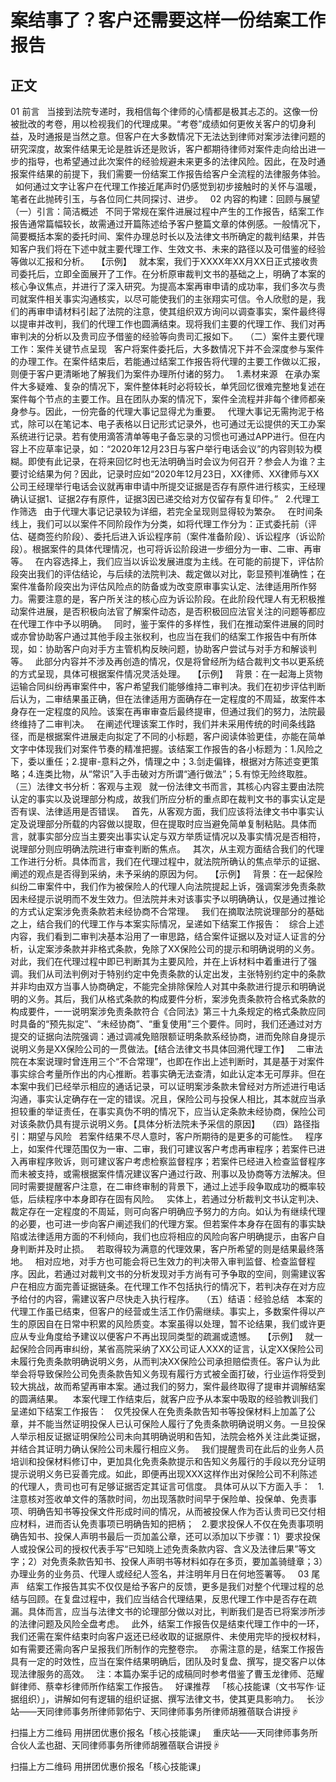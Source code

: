 # 案结事了？客户还需要这样一份结案工作报告
## 正文
01
前言
 
当接到法院专递时，我相信每个律师的心情都是极其忐忑的。这像一份被批改的考卷，用以检视我们的代理成果。“考卷”成绩如何更攸关客户的切身利益，及时通报是当然之意。但客户在大多数情况下无法达到律师对案涉法律问题的研究深度，故案件结果无论是胜诉还是败诉，客户都期待律师对案件走向给出进一步的指导，也希望通过此次案件的经验规避未来更多的法律风险。因此，在及时通报案件结果的前提下，我们需要一份结案工作报告给客户全流程的法律服务体验。
 
如何通过文字让客户在代理工作接近尾声时仍感觉到初步接触时的关怀与温暖，笔者在此抛砖引玉，与各位同仁共同探讨、进步。
 
02
内容的构建：回顾与展望
 
（一）引言：简洁概述
 
不同于常规在案件进展过程中产生的工作报告，结案工作报告通常篇幅较长，故需通过开篇陈述给予客户整篇文章的体例感。一般情况下，简要概括本案的委托时间、案件办理总时长以及法律文书所确定的裁判结果，并告知客户我们将在下述中就主要代理工作、生效文书、未来的路径以及可借鉴的经验等做以汇报和分析。
 
【示例】
 
就本案，我们于XXXX年XX月XX日正式接收贵司委托后，立即全面展开了工作。在分析原审裁判文书的基础之上，明确了本案的核心争议焦点，并进行了深入研究。为提高本案再审申请的成功率，我们多次与贵司就案件相关事实沟通核实，以尽可能使我们的主张翔实可信。令人欣慰的是，我们的再审申请材料引起了法院的注意，使其组织双方询问以调查事实，案件最终得以提审并改判，我们的代理工作也圆满结束。现将我们主要的代理工作、我们对再审判决的分析以及贵司应予借鉴的经验等向贵司汇报如下。
 
（二）案件主要代理工作：案件关键节点呈现
 
客户将案件委托后，大多数情况下并不会深度参与案件的办理工作。在案件结束后，若能通过结案工作报告将代理的主要工作做以汇报，则便于客户更清晰地了解我们为案件办理所付诸的努力。
 
1.素材来源
 
在承办案件大多疑难、复杂的情况下，案件整体耗时必将较长，单凭回忆很难完整地复述在案件每个节点的主要工作。且在团队办案的情况下，案件全流程并非每个律师都亲身参与。因此，一份完备的代理大事记显得尤为重要。
 
代理大事记无需拘泥于格式，除可以在笔记本、电子表格以日记形式记录外，也可通过无讼提供的天工办案系统进行记录。若有使用滴答清单等电子备忘录的习惯也可通过APP进行。但在内容上不应草率记录，如：“2020年12月23日与客户举行电话会议”的内容则较为模糊。即使有此记录，在将来回忆时也无法明确当时会议为何召开？参会人为谁？主要讨论结果为何？因此，记录时应如“2020年12月23日，XX律师、XX律师与XX公司王经理举行电话会议就再审申请中所提交证据是否存有原件进行核实，王经理确认证据1、证据2存有原件，证据3因已递交给对方仅留存有复印件。”
 
2.代理工作筛选
 
由于代理大事记记录较为详细，若完全呈现则显得较为繁杂。
 
在时间条线上，我们可以以案件不同阶段作为分类，如将代理工作分为：正式委托前（评估、磋商签约阶段）、委托后进入诉讼程序前（案件准备阶段）、诉讼程序（诉讼阶段）。根据案件的具体代理情况，也可将诉讼阶段进一步细分为一审、二审、再审等。
 
在内容选择上，我们应当以诉讼发展进度为主线。在可能的前提下，评估阶段突出我们的评估结论，与后续的法院判决、裁定做以对比，彰显预判准确性；在案件准备阶段突出为评估风险点的防备或为改变原审事实认定、法律适用所作努力。需要注意的是，客户所关注的核心应为诉讼阶段。在此阶段代理人有无积极推动案件进展，是否积极向法官了解案件动态，是否积极回应法官关注的问题等都应在代理工作中予以明确。
 
同时，鉴于案件的多样性，我们在推动案件进展的同时或亦曾协助客户通过其他手段主张权利，也应当在我们的结案工作报告中有所体现，如：协助客户向对手方主管机构反映问题，协助客户尝试与对手方和解谈判等。
 
此部分内容并不涉及再创造的情况，仅是将曾经所为结合裁判文书以更系统的方式呈现，具体可根据案件情况灵活处理。
 
【示例】
 
背景：在一起海上货物运输合同纠纷再审案件中，客户希望我们能够维持二审判决。我们在初步评估判断后认为，二审结果虽正确，但在法律适用方面确存在一定程度的不周延，故案件本身存在一定程度的风险。该案在再审审查后最终提审，但通过我们的努力，法院最终维持了二审判决。
 
在阐述代理该案工作时，我们并未采用传统的时间条线路径，而是根据案件进展走向拟定了不同的小标题，客户阅读体验更佳，亦能在简单文字中体现我们对案件节奏的精准把握。该结案工作报告的各小标题为：1.风险之下，委以重任；2.提审-意料之外，情理之中；3.剑走偏锋，根据对方陈述变更策略；4.连类比物，从“常识”入手击破对方所谓“通行做法”；5.有惊无险终取胜。
 
（三）法律文书分析：客观与主观
 
就一份法律文书而言，其核心内容主要由法院认定的事实以及说理部分构成，故我们所应分析的重点即在裁判文书的事实认定是否有误、法律适用是否错误。
 
首先，从客观方面，我们应该将法律文书中事实认定及说理部分所载的内容做以提取，但在提取时应当避免简单复制粘贴。具体而言，就事实部分应当主要突出事实认定与双方举质证情况以及事实情况是否相符，说理部分则应明确法院进行审查判断的焦点。
 
其次，从主观方面结合我们的代理工作进行分析。具体而言，我们在代理过程中，就法院所确认的焦点举示的证据、阐述的观点是否得到采纳，未予采纳的原因为何。
 
【示例】
 
背景：在一起保险纠纷二审案件中，我们作为被保险人的代理人向法院提起上诉，强调案涉免责条款因未经提示说明而不发生效力。但法院并未对该事实予以明确确认，仅是通过推论的方式认定案涉免责条款若未经协商不合常理。
 
我们在摘取法院说理部分的基础之上，结合我们的代理工作与本案实际情况，呈递如下结案工作报告：
 
综合上述内容，我们看到二审判决基本沿用了一审思路，结合案件证据以及对证人证言的分析，认定案涉条款并非格式条款，免除了XX保险公司的提示和明确说明的义务。对此，我们在代理过程中即已判断其为主要风险，并在上诉材料中着重进行了强调。我们从司法判例对于特别约定中免责条款的认定出发，主张特别约定中的条款并非均由双方当事人协商确定，不能完全排除保险人对其中条款进行提示和明确说明的义务。其后，我们从格式条款的构成要件分析，案涉免责条款符合格式条款的构成要件，一一说明案涉免责条款符合《合同法》第三十九条规定的格式条款应同时具备的“预先拟定”、“未经协商”、“重复使用”三个要件。同时，我们还通过对方提交的证据向法院强调：通过调减免赔限额证明条款系经协商，进而免除自身提示说明义务是XX保险公司的一贯做法。【结合法律文书具体回溯代理工作】
 
二审法院在本案说理时曾连用三个“不合常理”，也即在作出上述判断时，其是基于对案件事实综合考量所作出的内心推断。若事实确无法查清，如此认定本无可厚非。但在本案中我们已经举示相应的通话记录，可以证明案涉条款未曾经对方所述进行电话沟通，事实认定确存在一定的错误。况且，保险公司与投保人相比，其本就应当承担较重的举证责任，在事实真伪不明的情况下，应当认定条款未经协商，保险公司对该条款仍具有提示说明义务。【具体分析法院未予采信的原因】
 
（四）路径指引：期望与风险
 
若案件结果不尽人意时，客户所期待的是更多的可能性。
 
程序上，如案件代理范围仅为一审、二审，我们可建议客户考虑再审程序；若案件已进入再审程序败诉，则可建议客户考虑检察监督程序；若案件已经进入检查监督程序而未被支持，或需根据案件情况建议客户通过行政、刑事以及协商等方法解决。但同时需要提醒客户注意，在二审终审制的背景下，通过上述手段争取成功的概率较低，后续程序中本身即存在固有风险。
 
实体上，若通过分析裁判文书认定判决、裁定存在一定程度的不周延，则可向客户明确应予努力的方向。如认为有继续代理的必要，也可进一步向客户阐述我们的代理方案。但若案件本身存在固有的事实缺陷或法律适用方面的不利倾向，我们也应将相应的风险向客户明确提示，由客户自身判断并及时止损。
 
若取得较为满意的代理效果，客户所希望的则是结果最终落地。
 
相对应地，对手方也可能会将已生效力的判决带入审判监督、检查监督程序。因此，若通过对裁判文书的分析发现对手方尚有可予争取的空间，则需建议客户在相应方面完善证据链条。在代理工作不包括执行的情况下，若判决存在对方应予给付的内容，需建议客户尽快走入执行程序。
 
（五）结语：经验总结
 
本案的代理工作虽已结束，但客户的经营或生活工作仍需继续。事实上，多数案件得以产生的原因自在日常中积累的风险质变。本案虽得以处理，暂不论结果，我们或许更应从专业角度给予建议以便客户不再出现同类型的疏漏或遗憾。
 
【示例】
 
就一起保险合同再审纠纷，某省高院采纳了XX公司证人XXX的证言，认定XX保险公司未履行免责条款明确说明义务，从而判决XX保险公司承担赔偿责任。客户认为此举会将导致保险公司免责条款告知义务现有履行方式被全面打破，行业运作将受到较大挑战，故而希望再审本案。通过我们的努力，案件最终取得了提审并调解结案的圆满结果。 
 
本案代理工作结束后，就客户应予从本案中吸取的经验教训我们呈递如下结案工作报告：
 
仅凭投保人在免责条款告知书等投保材料上加盖了公章，并不能当然证明投保人已认可保险人履行了免责条款明确说明义务。一旦投保人举示相反证据证明保险公司未向其明确说明和告知，法院会格外关注此类证据，并结合其证明力确认保险公司未履行相应义务。
 
我们提醒贵司在此后的业务人员培训和投保材料修订中，更加具化免责条款提示和告知义务履行的手段以充分证明提示说明义务已妥善完成。如此，即便再出现XXX这样作出对保险公司不利陈述的代理人，贵司也可有足够证据否定其证言可信度。
具体可从以下方面入手：
 
1.注意核对签收单文件的落款时间，勿出现落款时间早于保险单、投保单、免责事项、明确告知书等投保文件形成时间的情况，从而被投保人作为否认贵司已交付相应材料，进而否认免责事项已明确告知的把柄；
 
2.要求投保人不仅在免责事项明确告知书、投保人声明书最后一页加盖公章，还可以添加以下步骤：1）要求投保人或投保公司的授权代表手写“已知晓上述免责条款内容、含义及法律后果”等文字；2）对免责条款告知书、投保人声明书等材料如存在多页，要加盖骑缝章；3）办理业务的业务员、代理人或经纪人签名，并注明年月日在何地签署等。
 
03
尾声
 
结案工作报告其实不仅仅是给予客户的反馈，更多是我们对整个代理过程的总结与回顾。在复盘过程中，我们应当结合代理结果，反思代理工作中是否存在疏漏。具体而言，应当与法律文书的论理部分做以对比，判断我们是否已将案涉所涉的法律问题及风险全盘考虑。
 
此外，结案工作报告仅是结束代理工作中的一环，我们还需在案件结束时向客户返还已经收取的证据原件、未使用完毕的授权材料，如有需要还需向客户呈报我们所制作的完整卷宗。
 
亦需注意的是，结案工作报告具有一定的时效性，应当在案件结果明确后，团队及时复盘、撰写，提交客户以体现法律服务的高效。
 
注：本篇办案手记的成稿同时参考借鉴了曹玉龙律师、范耀鲜律师、蔡幸杉律师所作结案工作报告。
 
好课推荐
 
「核心技能课（文书写作·证据组织）」，讲解如何有逻辑的组织证据、撰写法律文书，使其更具影响力。
 
长沙站——天同律师事务所律师郭佑宁、天同律师事务所律师胡雅蓓联合讲授☟
 

扫描上方二维码
用拼团优惠价报名「核心技能课」
 
重庆站——天同律师事务所合伙人孟也甜、天同律师事务所律师胡雅蓓联合讲授☟
 

扫描上方二维码
用拼团优惠价报名「核心技能课」
 
